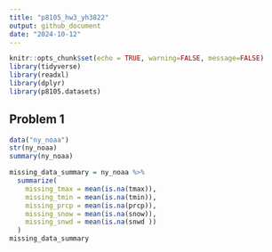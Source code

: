 ```yaml
---
title: "p8105_hw3_yh3822"
output: github_document
date: "2024-10-12"
---
```


```r
knitr::opts_chunk$set(echo = TRUE, warning=FALSE, message=FALSE)
library(tidyverse)
library(readxl)
library(dplyr)
library(p8105.datasets)
```


## Problem 1

```r
data("ny_noaa")
str(ny_noaa)
summary(ny_noaa)
```


```r
missing_data_summary = ny_noaa %>%
  summarize(
    missing_tmax = mean(is.na(tmax)),
    missing_tmin = mean(is.na(tmin)),
    missing_prcp = mean(is.na(prcp)),
    missing_snow = mean(is.na(snow)),
    missing_snwd = mean(is.na(snwd ))
  )
missing_data_summary
```









